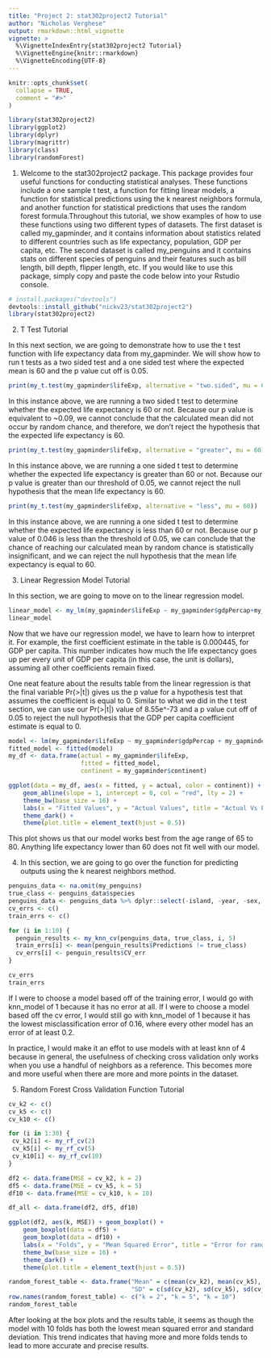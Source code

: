 ```yaml
---
title: "Project 2: stat302project2 Tutorial"
author: "Nicholas Verghese"
output: rmarkdown::html_vignette
vignette: >
  %\VignetteIndexEntry{stat302project2 Tutorial}
  %\VignetteEngine{knitr::rmarkdown}
  %\VignetteEncoding{UTF-8}
---
```


```r
knitr::opts_chunk$set(
  collapse = TRUE,
  comment = "#>"
)
```

```r
library(stat302project2)
library(ggplot2)
library(dplyr)
library(magrittr)
library(class)
library(randomForest)
```

1. Welcome to the stat302project2 package. This package provides four useful functions for conducting statistical analyses. These functions include a one sample t test, a function for fitting linear models, a function for statistical predictions using the k nearest neighbors formula, and another function for statistical predictions that uses the random forest formula.Throughout this tutorial, we show examples of how to use these functions using two different types of datasets. The first dataset is called my_gapminder, and it contains information about statistics related to different countries such as life expectancy, population, GDP per capita, etc. The second dataset is called my_penguins and it contains stats on different species of penguins and their features such as bill length, bill depth, flipper length, etc. If you would like to use this package, simply copy and paste the code below into your Rstudio console.

```r
# install.packages("devtools")
devtools::install_github("nickv23/stat302project2")
library(stat302project2)

```

2. T Test Tutorial

In this next section, we are going to demonstrate how to use the t test function with life expectancy data from my_gapminder. We will show how to run t tests as a two sided test and a one sided test where the expected mean is 60 and the p value cut off is 0.05.

```r
print(my_t.test(my_gapminder$lifeExp, alternative = "two.sided", mu = 60))

```

In this instance above, we are running a two sided t test to determine whether the expected life expectancy is 60 or not. Because our p value is equivalent to ~0.09, we cannot conclude that the calculated mean did not occur by random chance, and therefore, we don't reject the hypothesis that the expected life expectancy is 60.

```r
print(my_t.test(my_gapminder$lifeExp, alternative = "greater", mu = 60))

```

In this instance above, we are running a one sided t test to determine whether the expected life expectancy is greater than 60 or not. Because our p value is greater than our threshold of 0.05, we cannot reject the null hypothesis that the mean life expectancy is 60.

```r
print(my_t.test(my_gapminder$lifeExp, alternative = "less", mu = 60))

```

In this instance above, we are running a one sided t test to determine whether the expected life expectancy is less than 60 or not. Because our p value of 0.046 is less than the threshold of 0.05, we can conclude that the chance of reaching our calculated mean by random chance is statistically insignificant, and we can reject the null hypothesis that the mean life expectancy is equal to 60.



3. Linear Regression Model Tutorial

In this section, we are going to move on to the linear regression model.

```r
linear_model <- my_lm(my_gapminder$lifeExp ~ my_gapminder$gdpPercap+my_gapminder$continent, my_gapminder)
linear_model

```

Now that we have our regression model, we have to learn how to interpret it. For example, the first coefficient estimate in the table is 0.000445, for GDP per capita. This number indicates how much the life expectancy goes up per every unit of GDP per capita (in this case, the unit is dollars), assuming all other coefficients remain fixed.

One neat feature about the results table from the linear regression is that the final variable Pr(>|t|) gives us the p value for a hypothesis test that assumes the coefficient is equal to 0. Similar to what we did in the t test section, we can use our Pr(>|t|) value of 8.55e^-73 and a p value cut off of 0.05 to reject the null hypothesis that the GDP per capita coefficient estimate is equal to 0.

```r
model <- lm(my_gapminder$lifeExp ~ my_gapminder$gdpPercap + my_gapminder$continent, my_gapminder)
fitted_model <- fitted(model)
my_df <- data.frame(actual = my_gapminder$lifeExp, 
                    fitted = fitted_model,
                    continent = my_gapminder$continent)

ggplot(data = my_df, aes(x = fitted, y = actual, color = continent)) + ggplot2::geom_point() +
    geom_abline(slope = 1, intercept = 0, col = "red", lty = 2) +
    theme_bw(base_size = 16) +
    labs(x = "Fitted Values", y = "Actual Values", title = "Actual Vs Fitted Life Expectancy") +
    theme_dark() +
    theme(plot.title = element_text(hjust = 0.5))


```

This plot shows us that our model works best from the age range of 65 to 80. Anything life expectancy lower than 60 does not fit well with our model.



4. In this section, we are going to go over the function for predicting outputs using the k nearest neighbors method.

```r
penguins_data <- na.omit(my_penguins)
true_class <- penguins_data$species
penguins_data <- penguins_data %>% dplyr::select(-island, -year, -sex, -species)
cv_errs <- c()
train_errs <- c()

for (i in 1:10) {
  penguin_results <- my_knn_cv(penguins_data, true_class, i, 5)
  train_errs[i] <- mean(penguin_results$Predictions != true_class)
  cv_errs[i] <- penguin_results$CV_err
}

cv_errs
train_errs

```

If I were to choose a model based off of the training error, I would go with knn_model of 1 because it has no error at all. If I were to choose a model based off the cv error, I would still go with knn_model of 1 because it has the lowest misclassification error of 0.16, where every other model has an error of at least 0.2.

In practice, I would make it an effot to use models with at least knn of 4 because in general, the usefulness of checking cross validation only works when you use a handful of neighbors as a reference. This becomes more and more useful when there are more and more points in the dataset.



5. Random Forest Cross Validation Function Tutorial

```r
cv_k2 <- c()
cv_k5 <- c()
cv_k10 <- c()

for (i in 1:30) {
 cv_k2[i] <- my_rf_cv(2)
 cv_k5[i] <- my_rf_cv(5)
 cv_k10[i] <- my_rf_cv(10)
}

df2 <- data.frame(MSE = cv_k2, k = 2)
df5 <- data.frame(MSE = cv_k5, k = 5)
df10 <- data.frame(MSE = cv_k10, k = 10)

df_all <- data.frame(df2, df5, df10)

ggplot(df2, aes(k, MSE)) + geom_boxplot() +
    geom_boxplot(data = df5) +
    geom_boxplot(data = df10) +
    labs(x = "Folds", y = "Mean Squared Error", title = "Error for randomForests of Different Folds") +
    theme_bw(base_size = 16) +
    theme_dark() +
    theme(plot.title = element_text(hjust = 0.5))


```

```r

random_forest_table <- data.frame("Mean" = c(mean(cv_k2), mean(cv_k5), mean(cv_k10)),
                                  "SD" = c(sd(cv_k2), sd(cv_k5), sd(cv_k10)))
row.names(random_forest_table) <- c("k = 2", "k = 5", "k = 10")
random_forest_table
```

After looking at the box plots and the results table, it seems as though the model with 10 folds has both the lowest mean squared error and standard deviation. This trend indicates that having more and more folds tends to lead to more accurate and precise results.
